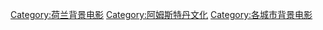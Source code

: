 [[Category:荷兰背景电影|Category:荷兰背景电影]]
[[Category:阿姆斯特丹文化|Category:阿姆斯特丹文化]]
[[Category:各城市背景电影|Category:各城市背景电影]]
